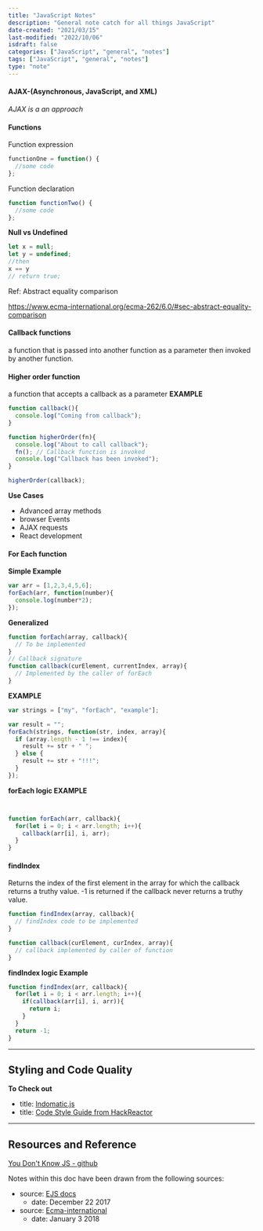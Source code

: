 ```yaml
---
title: "JavaScript Notes"
description: "General note catch for all things JavaScript"
date-created: "2021/03/15"
last-modified: "2022/10/06"
isdraft: false
categories: ["JavaScript", "general", "notes"]
tags: ["JavaScript", "general", "notes"]
type: "note"
---
```


#### AJAX-(Asynchronous, JavaScript, and XML)

_AJAX is a an approach_

#### Functions

Function expression

```JavaScript
functionOne = function() {
  //some code
};

```

Function declaration

```JavaScript
function functionTwo() {
  //some code
};
```

**Null vs Undefined**

```JavaScript
let x = null;
let y = undefined;
//then
x == y
// return true;
```

Ref: Abstract equality comparison 

https://www.ecma-international.org/ecma-262/6.0/#sec-abstract-equality-comparison

#### Callback functions

a function that is passed into another function as a parameter then invoked by another function.

#### Higher order function

a function that accepts a callback as a parameter
**EXAMPLE**

```JavaScript
function callback(){
  console.log("Coming from callback");
}

function higherOrder(fn){
  console.log("About to call callback");
  fn(); // Callback function is invoked
  console.log("Callback has been invoked");
}

higherOrder(callback);
```

**Use Cases**

- Advanced array methods
- browser Events
- AJAX requests
- React development

#### For Each function

**Simple Example**

```JavaScript
var arr = [1,2,3,4,5,6];
forEach(arr, function(number){
  console.log(number*2);
});
```

**Generalized**

```JavaScript
function forEach(array, callback){
  // To be implemented
}
// Callback signature
function callback(curElement, currentIndex, array){
  // Implemented by the caller of forEach
}
```

**EXAMPLE**

```JavaScript
var strings = ["my", "forEach", "example"];

var result = "";
forEach(strings, function(str, index, array){
  if (array.length - 1 !== index){
    result += str + " ";
  } else {
    result += str + "!!!";
  }
});
```

**forEach logic EXAMPLE**

```JavaScript


function forEach(arr, callback){
  for(let i = 0; i < arr.length; i++){
    callback(arr[i], i, arr);
  }
}
```

#### findIndex

Returns the index of the first element in the array for which the callback returns a truthy value. -1 is returned if the callback never returns a truthy value.

```JavaScript
function findIndex(array, callback){
  // findIndex code to be implemented
}

function callback(curElement, curIndex, array){
  // callback implemented by caller of function
}
```

**findIndex logic Example**

```JavaScript
function findIndex(arr, callback){
  for(let i = 0; i < arr.length; i++){
    if(callback(arr[i], i, arr)){
      return i;
    }
  }
  return -1;
}
```

---

## Styling and Code Quality

**To Check out**

- title: [Indomatic.js](https://github.com/rwaldron/idiomatic.js/)
- title: [Code Style Guide from HackReactor](http://prep.hackreactor.com/courses/hack-reactor-prep/lectures/1792327)

---

## Resources and Reference

[You Don't Know JS - github](https://github.com/getify/You-Dont-Know-JS)

Notes within this doc have been drawn from the following sources:

- source: [EJS docs](http://ejs.co/)
  - date: December 22 2017
- source: [Ecma-international](https://www.ecma-international.org/ecma-262/6.0/)
  - date: January 3 2018
